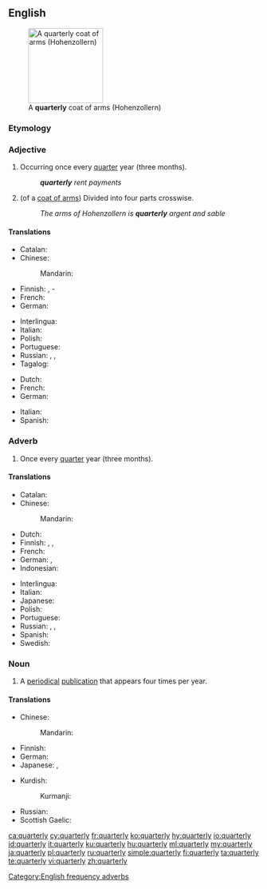 ==English==
[[File:Hohenzollern Haus Wappen.svg|thumb|150px|A '''quarterly''' coat of arms (Hohenzollern)]]

===Etymology===
{{suffix|quarter|ly|lang=en}}

===Adjective===
{{en-adj|-}}
# Occurring once every [[quarter]] year (three months).
#: '''''quarterly''' rent payments''
# {{context|heraldry|lang=en}} (of a [[coat of arms]]) Divided into four parts crosswise.
#: ''The arms of Hohenzollern is '''quarterly''' argent and sable''

====Translations====
{{trans-top|Occurring once every quarter year}}
* Catalan: {{t|ca|trimestral}}
* Chinese:
*: Mandarin: {{t+|cmn|每季|tr=měijì de|alt=每季的|sc=Hani}}
* Finnish: {{t|fi|neljännesvuosittainen}}, {{t|fi|neljännesvuosi}}-
* French: {{t+|fr|trimestriel}}
* German: {{t+|de|vierteljährlich}}
{{trans-mid}}
* Interlingua: {{t|ia|trimestral}}
* Italian: {{t|it|trimestrale}}
* Polish: {{t|pl|kwartalny|m}}
* Portuguese: {{t|pt|trimestral|m|f}}
* Russian: {{t+|ru|квартальный|tr=kvartálʹnyj|sc=Cyrl}}, {{t+|ru|ежеквартальный|tr=ježekvartálʹnyj|sc=Cyrl}}, {{t+|ru|трёхмесячный|tr=trjoxmésjačnyj|sc=Cyrl}}
* Tagalog: {{t|tl|quatera}}
{{trans-bottom}}
{{trans-top|Shield divided into four parts crosswise}}
* Dutch: {{t+|nl|gevierendeeld}}
* French: {{t+|fr|écartelé}}
* German: {{t+|de|Vierung}}
{{trans-mid}}
* Italian: {{t+|it|inquartato}}
* Spanish: {{t+|es|cuartelado}}
{{trans-bottom}}

===Adverb===
{{en-adv|-}}

# Once every [[quarter]] year (three months).

====Translations====
{{trans-top|once every quarter year}}
* Catalan: {{t|ca|trimestralment}}
* Chinese:
*: Mandarin: {{t+|cmn|每季|tr=měijì de|alt=每季地|sc=Hani}}
* Dutch: {{t+|nl|driemaandelijks}}
* Finnish: {{t|fi|neljännesvuosittain}}, {{t|fi|neljänneksittäin}}, {{t|fi|vuosineljänneksittäin}}
* French: {{t+|fr|trimestriellement}}
* German: {{t+|de|vierteljährlich}}, {{t+|de|quartalsweise}}
* Indonesian: {{t|id|[[per]] [[kuartal]]}}
{{trans-mid}}
* Interlingua: {{t|ia|trimestralmente}}
* Italian: {{t|it|trimestralmente}}
* Japanese: {{t|ja|四半期毎|tr=[[しはんきごと]], shihanki-goto|sc=Jpan}}
* Polish: {{t|pl|kwartalnie}}
* Portuguese: {{t|pt|trimestralmente}}
* Russian: {{t+|ru|поквартально|tr=pokvartálʹno|sc=Cyrl}}, {{t+|ru|ежеквартально|tr=ježekvartálʹno|sc=Cyrl}}, {{t|ru|[[раз]] [[в]] [[три]] [[месяц|месяца]]|tr=raz v tri mésjaca}}
* Spanish: {{t+|es|trimestralmente}}
* Swedish: {{t|sv|kvartalsvis}}
{{trans-bottom}}

===Noun===
{{en-noun|quarterlies}}

# A [[periodical]] [[publication]] that appears four times per year.

====Translations====
{{trans-top|periodical publication}}
* Chinese:
*: Mandarin: {{t+|cmn|季刊|tr=jìkān|sc=Hani}}
* Finnish: {{t|fi|neljännesvuosijulkaisu}}
* German: {{t|de|Vierteljahresschrift|n}}
* Japanese: {{t+|ja|季刊|tr=きかん, kikan|sc=Jpan}}, {{t|ja|季刊誌|tr=きかんし, kikanshi|sc=Jpan}}
{{trans-mid}}
* Kurdish:
*: Kurmanji: {{t|kmr|kovara sêmehî|f}}
* Russian: {{t|ru|трёхмесячник|m|tr=trjoxmésjačnik|sc=Cyrl}}
* Scottish Gaelic: {{t|gd|ràitheachan|m}}
{{trans-bottom}}

[[Category:English frequency adverbs]]

[[ca:quarterly]]
[[cy:quarterly]]
[[fr:quarterly]]
[[ko:quarterly]]
[[hy:quarterly]]
[[io:quarterly]]
[[id:quarterly]]
[[it:quarterly]]
[[ku:quarterly]]
[[hu:quarterly]]
[[ml:quarterly]]
[[my:quarterly]]
[[ja:quarterly]]
[[pl:quarterly]]
[[ru:quarterly]]
[[simple:quarterly]]
[[fi:quarterly]]
[[ta:quarterly]]
[[te:quarterly]]
[[vi:quarterly]]
[[zh:quarterly]]